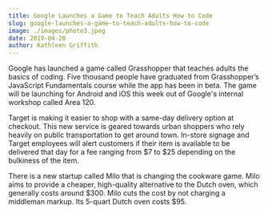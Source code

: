 ```yaml
---
title: Google Launches a Game to Teach Adults How to Code
slug: google-launches-a-game-to-teach-adults-how-to-code
image: ./images/photo3.jpeg
date: 2019-04-20
author: Kathleen Griffith
---
```


Google has launched a game called Grasshopper that teaches adults the basics of coding. Five thousand people have graduated from Grasshopper’s JavaScript Fundamentals course while the app has been in beta. The game will be launching for Android and iOS this week out of Google's internal workshop called Area 120.

Target is making it easier to shop with a same-day delivery option at checkout. This new service is geared towards urban shoppers who rely heavily on public transportation to get around town. In-store signage and Target employees will alert customers if their item is available to be delivered that day for a fee ranging from $7 to $25 depending on the bulkiness of the item.

There is a new startup called Milo that is changing the cookware game. Milo aims to provide a cheaper, high-quality alternative to the Dutch oven, which generally costs around $300. Milo cuts the cost by not charging a middleman markup. Its 5-quart Dutch oven costs $95.
